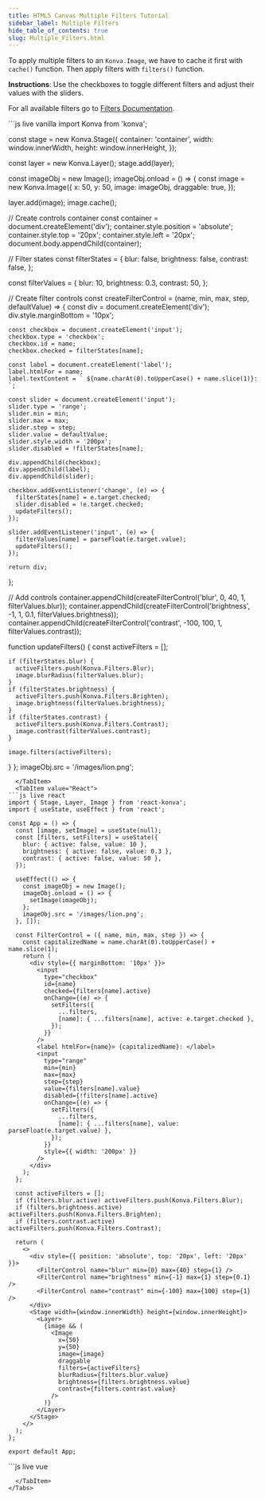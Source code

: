 ```yaml
---
title: HTML5 Canvas Multiple Filters Tutorial
sidebar_label: Multiple Filters
hide_table_of_contents: true
slug: Multiple_Filters.html
---
```


To apply multiple filters to an `Konva.Image`, we have to cache it first with `cache()`
function. Then apply filters with `filters()` function.

**Instructions**: Use the checkboxes to toggle different filters and adjust their values with the sliders.

For all available filters go to [Filters Documentation](/api/Konva.Filters.html).


<Tabs>
  <TabItem value="Vanilla" default>
```js live vanilla
import Konva from 'konva';

const stage = new Konva.Stage({
  container: 'container',
  width: window.innerWidth,
  height: window.innerHeight,
});

const layer = new Konva.Layer();
stage.add(layer);

const imageObj = new Image();
imageObj.onload = () => {
  const image = new Konva.Image({
    x: 50,
    y: 50,
    image: imageObj,
    draggable: true,
  });

  layer.add(image);
  image.cache();

  // Create controls container
  const container = document.createElement('div');
  container.style.position = 'absolute';
  container.style.top = '20px';
  container.style.left = '20px';
  document.body.appendChild(container);

  // Filter states
  const filterStates = {
    blur: false,
    brightness: false,
    contrast: false,
  };

  const filterValues = {
    blur: 10,
    brightness: 0.3,
    contrast: 50,
  };

  // Create filter controls
  const createFilterControl = (name, min, max, step, defaultValue) => {
    const div = document.createElement('div');
    div.style.marginBottom = '10px';
    
    const checkbox = document.createElement('input');
    checkbox.type = 'checkbox';
    checkbox.id = name;
    checkbox.checked = filterStates[name];
    
    const label = document.createElement('label');
    label.htmlFor = name;
    label.textContent = ` ${name.charAt(0).toUpperCase() + name.slice(1)}: `;
    
    const slider = document.createElement('input');
    slider.type = 'range';
    slider.min = min;
    slider.max = max;
    slider.step = step;
    slider.value = defaultValue;
    slider.style.width = '200px';
    slider.disabled = !filterStates[name];
    
    div.appendChild(checkbox);
    div.appendChild(label);
    div.appendChild(slider);
    
    checkbox.addEventListener('change', (e) => {
      filterStates[name] = e.target.checked;
      slider.disabled = !e.target.checked;
      updateFilters();
    });
    
    slider.addEventListener('input', (e) => {
      filterValues[name] = parseFloat(e.target.value);
      updateFilters();
    });
    
    return div;
  };

  // Add controls
  container.appendChild(createFilterControl('blur', 0, 40, 1, filterValues.blur));
  container.appendChild(createFilterControl('brightness', -1, 1, 0.1, filterValues.brightness));
  container.appendChild(createFilterControl('contrast', -100, 100, 1, filterValues.contrast));

  function updateFilters() {
    const activeFilters = [];
    
    if (filterStates.blur) {
      activeFilters.push(Konva.Filters.Blur);
      image.blurRadius(filterValues.blur);
    }
    if (filterStates.brightness) {
      activeFilters.push(Konva.Filters.Brighten);
      image.brightness(filterValues.brightness);
    }
    if (filterStates.contrast) {
      activeFilters.push(Konva.Filters.Contrast);
      image.contrast(filterValues.contrast);
    }
    
    image.filters(activeFilters);
  }
};
imageObj.src = '/images/lion.png';
```
  </TabItem>
  <TabItem value="React">
```js live react
import { Stage, Layer, Image } from 'react-konva';
import { useState, useEffect } from 'react';

const App = () => {
  const [image, setImage] = useState(null);
  const [filters, setFilters] = useState({
    blur: { active: false, value: 10 },
    brightness: { active: false, value: 0.3 },
    contrast: { active: false, value: 50 },
  });

  useEffect(() => {
    const imageObj = new Image();
    imageObj.onload = () => {
      setImage(imageObj);
    };
    imageObj.src = '/images/lion.png';
  }, []);

  const FilterControl = ({ name, min, max, step }) => {
    const capitalizedName = name.charAt(0).toUpperCase() + name.slice(1);
    return (
      <div style={{ marginBottom: '10px' }}>
        <input
          type="checkbox"
          id={name}
          checked={filters[name].active}
          onChange={(e) => {
            setFilters({
              ...filters,
              [name]: { ...filters[name], active: e.target.checked },
            });
          }}
        />
        <label htmlFor={name}> {capitalizedName}: </label>
        <input
          type="range"
          min={min}
          max={max}
          step={step}
          value={filters[name].value}
          disabled={!filters[name].active}
          onChange={(e) => {
            setFilters({
              ...filters,
              [name]: { ...filters[name], value: parseFloat(e.target.value) },
            });
          }}
          style={{ width: '200px' }}
        />
      </div>
    );
  };

  const activeFilters = [];
  if (filters.blur.active) activeFilters.push(Konva.Filters.Blur);
  if (filters.brightness.active) activeFilters.push(Konva.Filters.Brighten);
  if (filters.contrast.active) activeFilters.push(Konva.Filters.Contrast);

  return (
    <>
      <div style={{ position: 'absolute', top: '20px', left: '20px' }}>
        <FilterControl name="blur" min={0} max={40} step={1} />
        <FilterControl name="brightness" min={-1} max={1} step={0.1} />
        <FilterControl name="contrast" min={-100} max={100} step={1} />
      </div>
      <Stage width={window.innerWidth} height={window.innerHeight}>
        <Layer>
          {image && (
            <Image
              x={50}
              y={50}
              image={image}
              draggable
              filters={activeFilters}
              blurRadius={filters.blur.value}
              brightness={filters.brightness.value}
              contrast={filters.contrast.value}
            />
          )}
        </Layer>
      </Stage>
    </>
  );
};

export default App;
```
  </TabItem>
  <TabItem value="Vue">
```js live vue
<template>
  <div>
    <div style="position: absolute; top: 20px; left: 20px">
      <div v-for="(filter, name) in filters" :key="name" style="marginBottom: 10px">
        <input
          type="checkbox"
          :id="name"
          v-model="filter.active"
        />
        <label :for="name"> {{ capitalize(name) }}: </label>
        <input
          type="range"
          :min="filterRanges[name].min"
          :max="filterRanges[name].max"
          :step="filterRanges[name].step"
          v-model="filter.value"
          :disabled="!filter.active"
          style="width: 200px"
        />
      </div>
    </div>
    <v-stage :config="stageSize">
      <v-layer>
        <v-image
          v-if="image"
          :config="{
            x: 50,
            y: 50,
            image: image,
            draggable: true,
            filters: activeFilters,
            blurRadius: filters.blur.value,
            brightness: filters.brightness.value,
            contrast: filters.contrast.value,
          }"
        />
      </v-layer>
    </v-stage>
  </div>
</template>

<script setup>
import { ref, computed } from 'vue';

const stageSize = {
  width: window.innerWidth,
  height: window.innerHeight,
};

const image = ref(null);
const filters = ref({
  blur: { active: false, value: 10 },
  brightness: { active: false, value: 0.3 },
  contrast: { active: false, value: 50 },
});

const filterRanges = {
  blur: { min: 0, max: 40, step: 1 },
  brightness: { min: -1, max: 1, step: 0.1 },
  contrast: { min: -100, max: 100, step: 1 },
};

const activeFilters = computed(() => {
  const active = [];
  if (filters.value.blur.active) active.push(Konva.Filters.Blur);
  if (filters.value.brightness.active) active.push(Konva.Filters.Brighten);
  if (filters.value.contrast.active) active.push(Konva.Filters.Contrast);
  return active;
});

const capitalize = (str) => str.charAt(0).toUpperCase() + str.slice(1);

onMounted(() => {
  const imageObj = new Image();
  imageObj.onload = () => {
    image.value = imageObj;
  };
  imageObj.src = '/images/lion.png';
});
</script>
```
  </TabItem>
</Tabs>
